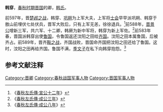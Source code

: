 {{模板:Infobox 先秦人物
|名称= 韩穿
|姓=[[姬姓|姬]]
|氏=韩
|名=穿
|字=舆
|别名=
|别字=
|谥号=
|时代=春秋
|国家=[[晋国|晋]] 
|身份=新上军佐
|出生=
|逝世=
}}
'''韩穿'''，[[春秋时期|春秋时期]][[晋国|晋国]]的卿，[[韩氏|韩氏]]。

前597年，晋[[楚国|楚]][[邲之战|邲之战]]，韩穿、[[巩朔|巩朔]]为上军大夫，上军将[[士会|士会]]早早派巩朔、韩穿于敖山前埋伏七处伏兵，晋军大败后，只有上军无恙，徐徐退兵。<ref>《[[s:春秋左氏傳/宣公|春秋左氏傳·宣公十二年]]》</ref>前588年，[[晋景公|晋景公]]增新三军，共六军、十二卿，韩厥为新中军将，韩穿为新上军佐。<ref>《[[s:春秋左氏傳/成公|春秋左氏傳·成公三年]]》</ref>前583年春，晋国派韩穿出使[[鲁国|鲁国]]，令鲁国返还汶阳之田给[[齐国|齐国]]。汶阳之田本属鲁国，后被齐占。前589年，晋齐[[鞍之战|鞍之战]]，齐国战败，晋国命齐国把汶阳之田还给了鲁国。这时，汶阳之田再给齐国。鲁国不满，[[季文子|季文子]]在私下向韩穿抱怨。<ref>《[[s:春秋左氏傳/成公|春秋左氏傳·成公八年]]》</ref>

==参考文献注释==
{{Reflist}}
[[Category:晋卿|Category:晋卿]]
[[Category:春秋战国军事人物|Category:春秋战国军事人物]]
[[Category:晋国军事人物|Category:晋国军事人物]]